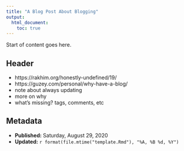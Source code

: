 ```yaml
---
title: "A Blog Post About Blogging"
output:
  html_document:
    toc: true
---
```


Start of content goes here.

## Header

- https://rakhim.org/honestly-undefined/19/
- https://guzey.com/personal/why-have-a-blog/
- note about always updating
- more on why
- what's missing? tags, comments, etc

## Metadata {-}

- **Published:** Saturday, August 29, 2020
- **Updated:** `r format(file.mtime("template.Rmd"), "%A, %B %d, %Y")`


